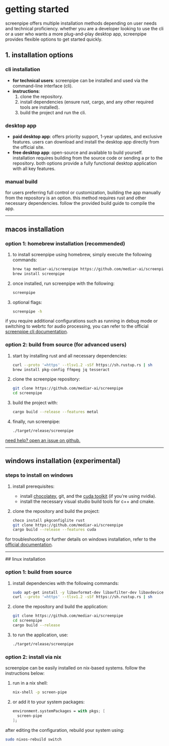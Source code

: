 
# getting started

<MotionDiv>

screenpipe offers multiple installation methods depending on user needs and technical proficiency. whether you are a developer looking to use the cli or a user who wants a more plug-and-play desktop app, screenpipe provides flexible options to get started quickly.

</MotionDiv>

<MotionDiv delay={0.3}>

## 1. installation options

### cli installation

- **for technical users**: screenpipe can be installed and used via the command-line interface (cli).
- **instructions**:
  1. clone the repository.
  2. install dependencies (ensure rust, cargo, and any other required tools are installed).
  3. build the project and run the cli.

</MotionDiv>

<MotionDiv delay={0.5}>

### desktop app

- **paid desktop app**: offers priority support, 1-year updates, and exclusive features. users can download and install the desktop app directly from the official site.
- **free desktop app**: open-source and available to build yourself. installation requires building from the source code or sending a pr to the repository. both options provide a fully functional desktop application with all key features.

</MotionDiv>

<MotionDiv delay={0.7}>

### manual build

for users preferring full control or customization, building the app manually from the repository is an option. this method requires rust and other necessary dependencies. follow the provided build guide to compile the app.

</MotionDiv>

---

## macos installation

<MotionDiv delay={1.2}>

### **option 1: homebrew installation (recommended)**

1. to install screenpipe using homebrew, simply execute the following commands:
   ```bash
   brew tap mediar-ai/screenpipe https://github.com/mediar-ai/screenpipe.git
   brew install screenpipe
   ```

2. once installed, run screenpipe with the following:
   ```bash
   screenpipe
   ```

3. optional flags:
   ```bash
   screenpipe -h
   ```


if you require additional configurations such as running in debug mode or switching to webrtc for audio processing, you can refer to the official [screenpipe cli documentation](https://github.com/mediar-ai/screenpipe).

</MotionDiv>

<MotionDiv delay={1.5}>

### **option 2: build from source (for advanced users)**

1. start by installing rust and all necessary dependencies:
   ```bash
   curl --proto '=https' --tlsv1.2 -sSf https://sh.rustup.rs | sh
   brew install pkg-config ffmpeg jq tesseract
   ```

2. clone the screenpipe repository:
   ```bash
   git clone https://github.com/mediar-ai/screenpipe
   cd screenpipe
   ```

3. build the project with:
   ```bash
   cargo build --release --features metal
   ```

4. finally, run screenpipe:
   ```bash
   ./target/release/screenpipe
   ```

[need help? open an issue on github.](https://github.com/mediar-ai/screenpipe/issues/new)

</MotionDiv>

---

## windows installation (experimental)

<MotionDiv delay={1.7}>

### **steps to install on windows**

1. install prerequisites:
   - install [chocolatey](https://chocolatey.org), git, and the [cuda toolkit](https://developer.nvidia.com/cuda-downloads) (if you're using nvidia).
   - install the necessary visual studio build tools for c++ and cmake.

2. clone the repository and build the project:
   ```bash
   choco install pkgconfiglite rust
   git clone https://github.com/mediar-ai/screenpipe
   cargo build --release --features cuda
   ```

for troubleshooting or further details on windows installation, refer to the [official documentation](https://github.com/mediar-ai/screenpipe).

</MotionDiv>

---
<MotionDiv delay={2.0}>
## linux installation

### **option 1: build from source**

1. install dependencies with the following commands:
   ```bash
   sudo apt-get install -y libavformat-dev libavfilter-dev libavdevice-dev ffmpeg tesseract-ocr libtesseract-dev
   curl --proto '=https' --tlsv1.2 -sSf https://sh.rustup.rs | sh
   ```

2. clone the repository and build the application:
   ```bash
   git clone https://github.com/mediar-ai/screenpipe
   cd screenpipe
   cargo build --release
   ```

3. to run the application, use:
   ```bash
   ./target/release/screenpipe
   ```

</MotionDiv>

<MotionDiv delay={2.3}>

### **option 2: install via nix**

screenpipe can be easily installed on nix-based systems. follow the instructions below:

1. run in a nix shell:
   ```bash
   nix-shell -p screen-pipe
   ```

2. or add it to your system packages:
   ```nix
   environment.systemPackages = with pkgs; [
     screen-pipe
   ];
   ```

after editing the configuration, rebuild your system using:
   ```bash
   sudo nixos-rebuild switch
   ```

</MotionDiv>
